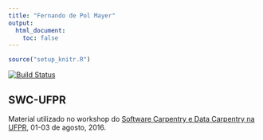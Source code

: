 ```yaml
---
title: "Fernando de Pol Mayer"
output:
  html_document:
    toc: false
---
```


```r
source("setup_knitr.R")
```

[![Build Status](https://travis-ci.org/fernandomayer/SWC-UFPR.svg)](https://travis-ci.org/fernandomayer/SWC-UFPR)

## SWC-UFPR

Material utilizado no workshop do [Software Carpentry e Data Carpentry na
UFPR][1], 01-03 de agosto, 2016.



[1]: http://abelsiqueira.github.io/2016-08-01-ufpr/
